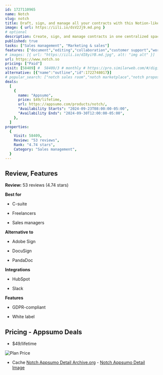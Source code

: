 ```yaml
---
id: 1727110965
name: Notch 
slug: notch
title: Draft, sign, and manage all your contracts with this Notion-like document editor
image: { url: https://iili.io/dsV2Jj9.md.png }
# optional
description: Create, sign, and manage contracts in one centralized space that you can share with clients using a single linkGet notified in real-time when a prospect opens, views, downloads, signs, or comments on a contract
published: true
tasks: ["Sales management", "Marketing & sales"]
features: ["document","editing","collaboration","customer support","workflow","management","analytics"]
# images: [{ url: "https://iili.io/dI8yiYB.md.jpg", alt: "img alt" }]
url: https://www.notch.so
pricing: ["Paid"]
visit: [58409] #  58409/3 # monthly # https://pro.similarweb.com/#/digitalsuite/websiteanalysis/home
alternative: [{"name":"outline","id":1722748017}]
# popular_search: ["notch sales room","notch marketplace","notch proposals language","ai email checker","notch.so"]
deals:
  [
    {
      name: "Appsumo",
      price: $49/lifetime,
      url: https://appsumo.com/products/notch/,
      "Availability Starts": "2024-09-23T08:00:00-05:00",
      "Availability Ends": "2024-09-30T12:00:00-05:00",
    },
  ]
properties:
  {
    Visit: 58409,
    Review: "53 reviews",
    Rank: "4.74 stars",
    Category: "Sales management",
  }
---
```


## Review, Features

**Review:** 53 reviews (4.74 stars)

**Best for**

- C-suite

- Freelancers

- Sales managers

**Alternative to**

- Adobe Sign

- DocuSign

- PandaDoc

**Integrations**

- HubSpot

- Slack

**Features**

- GDPR-compliant

- White label

## Pricing - Appsumo Deals

- $49/lifetime

<Img src="https://iili.io/dsVm8cN.png" alt="Plan Price" />

- Cache [Notch  Appsumo Detail Archive.org](https://web.archive.org/web/*/https://appsumo.com/products/notch/) - [Notch  Appsumo Detail Image](https://iili.io/dsVpIWJ.png)
